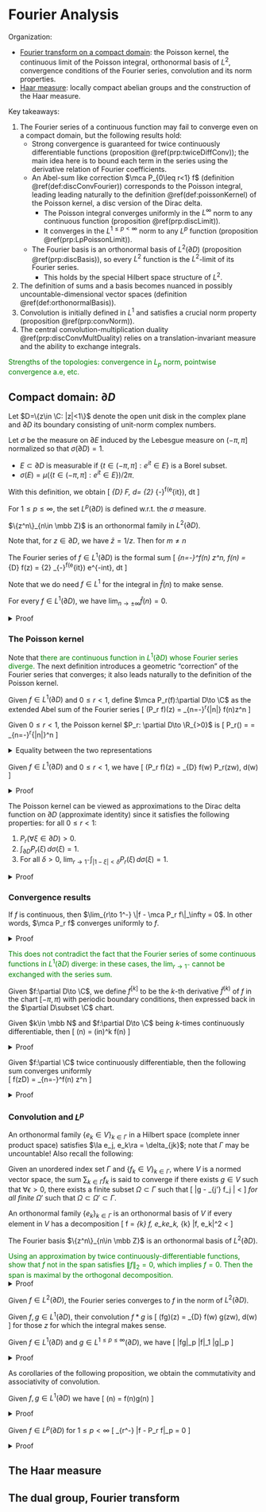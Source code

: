 # Fourier Analysis {#Fourier}

Organization: 

- [Fourier transform on a compact domain](#disc): the Poisson kernel, 
    the continuous limit of the Poisson integral, orthonormal 
    basis of $L^2$, convergence conditions of the Fourier series, 
    convolution and its norm properties. 
- [Haar measure](#haar): locally compact abelian groups and the 
    construction of the Haar measure. 

Key takeaways:

1. The Fourier series of a continuous function 
    may fail to converge even on a compact domain, 
    but the following results hold: 
    - Strong convergence is guaranteed for twice 
        continuously differentiable functions (proposition \@ref(prp:twiceDiffConv)); 
        the main idea here is to bound each term in the 
        series using the derivative relation of Fourier coefficients. 
    - An Abel-sum like 
        correction $\mca P_{0\leq r<1} f$ (definition \@ref(def:discConvFourier)) 
        corresponds to the Poisson integral, leading 
        leading naturally to the definition \@ref(def:poissonKernel) of the 
        Poisson kernel, a disc version of the Dirac delta. 
        - The Poisson integral converges uniformly 
        in the $L^\infty$ norm to any continuous function 
        (proposition \@ref(prp:discLimit)). 
        - It converges in the $L^{1\leq p<\infty}$ 
        norm to any $L^p$ function 
        (proposition \@ref(prp:LpPoissonLimit)). 
    - The Fourier basis is an orthonormal basis of 
    $L^2(\partial D)$ (proposition \@ref(prp:discBasis)), so 
    every $L^2$ function is the $L^2$-limit of its Fourier series. 
        - This holds by the special Hilbert space structure of $L^2$. 
2. The definition of sums and a basis becomes nuanced in possibly uncountable-dimensional 
    vector spaces (definition \@ref(def:orthonormalBasis)). 
3. Convolution is initially defined in $L^1$ 
    and satisfies a crucial norm property (proposition \@ref(prp:convNorm)). 
4. The central convolution-multiplication duality \@ref(prp:discConvMultDuality) 
    relies on a translation-invariant measure and the ability to 
    exchange integrals. 

<span style="color:green">
Strengths of the topologies: convergence in $L_p$ 
norm, pointwise convergence a.e, etc. 
</span>

## Compact domain: $\partial D$ {#disc -}

Let $D=\{z\in \C: |z|<1\}$ denote the open unit disk in the complex 
plane and $\partial D$ its boundary consisting of 
unit-norm complex numbers. 

:::{.definition name="measurable subsets"}
Let $\sigma$ be the measure on $\partial E$ 
induced by the Lebesgue measure on $(-\pi, \pi]$ 
normalized so that $\sigma(\partial D)=1$. 

- $E\subset \partial D$ is measurable if 
$\{t\in (-\pi, \pi]: e^{it}\in E\}$ is a Borel subset. 
- $\sigma(E) = \mu(\{t\in (-\pi, \pi]: e^{it}\in E\})/2\pi$. 

With this definition, we obtain 
\[ 
    \int_{\partial D} F\, d\sigma = 
    \df 1 {2\pi} \int_{-\pi}^\pi f(e^{it})\, dt 
\] 
:::

For $1\leq p\leq \infty$, the set $L^p(\partial D)$ 
is defined w.r.t. the $\sigma$ measure. 

:::{.proposition name="orthonormal family"}
$\{z^n\}_{n\in \mbb Z}$ is an orthonormal family 
in $L^2(\partial D)$. 
:::
Note that, for $z\in \partial D$, we have 
$\bar z = 1/z$. Then for $m\neq n$ 
\begin{align}
    \la z^n, z^n\ra 
    &= \int_{\partial D} |z^n|^2\, d\sigma = 1 \\ 
    \la z^n, z^m\ra 
    &= \df 1 {2\pi} 
    \int_{-\pi}^\pi e^{imt} e^{-int}\, dt = 
    \df 1 {i(m-n)2\pi} e^{i(m-n)t} \big|_{t=-\pi}^\pi = 0 
\end{align}

:::{.definition #discFourierSeries name="fourier series"}
The Fourier series of $f\in L^1(\partial D)$ is the formal sum 
\[ 
    \sum_{n=-\infty}^\infty \hat f(n) z^n, \quad 
    \hat f(n) = \int_{\partial D} f(z) \overline{z^n} 
    = \df 1 {2\pi} \int_{-\pi}^\pi f(e^{it}) e^{-int}\, dt 
\] 
:::

Note that we do need $f\in L^1$ for the integral in $\hat f(n)$ 
to make sense. 

:::{.lemma #riemannLebesgue name="Riemann-Lebesgue lemma"}
For every $f\in L^1(\partial D)$, 
we have $\lim_{n\to \pm \infty} \hat f(n)=0$. 
:::
<details>
<summary>Proof</summary>
Since $(z^n)$ is an orthonormal family, we have 
\[ 
    \sum_{n=-\infty}^\infty |\hat g(n)|^2 \leq \|g\|_2^2 < \infty 
\] 
</details>

### The Poisson kernel {-}

Note that <span style="color:green">
there are continuous function in $L^1(\partial D)$ 
whose Fourier series diverge.</span> 
The next definition introduces a geometric "correction" 
of the Fourier series that converges; it also leads naturally 
to the definition of the Poisson kernel. 

:::{.definition #discConvFourier name="convergent Fourier series"}
Given $f\in L^1(\partial D)$ and $0\leq r<1$, 
define $\mca P_r(f):\partial D\to \C$ as the 
extended Abel sum of the Fourier series 
\[ 
    (\mca P_r f)(z) = \sum_{n=-\infty}^\infty r^{|n|} \hat f(n)z^n 
\] 
:::

:::{.definition #poissonKernel name="Poisson kernel"}
Given $0\leq r<1$, the Poisson kernel $P_r: \partial D\to \R_{>0}$ is 
\[ 
    P_r(\xi) = \df{1-r^2}{|1-r\xi|^2} = \sum_{n=-\infty}^\infty r^{|n|}\xi^n 
\] 
:::
<details>
<summary>Equality between the two representations</summary>
\begin{align}
    P_r(\xi) 
    &= \sum_{n=-\infty}^\infty r^{|n|} \xi^n 
    = \sum_{n=0}^\infty (r\xi)^n + \sum_{n=1}^\infty (r\bar \xi)^n \\ 
    &= \df 1 {1-r\xi} + \df{r\bar \xi}{1 - r\bar \xi} = \df{1-r^2}{|1-r\xi|^2}
\end{align}
</details>

:::{.proposition name="Poisson kernel and Poisson-approximate Fourier series"}
Given $f\in L^1(\partial D)$ and $0\leq r<1$, we have 
\[ 
    (\mca P_r f)(z) = \int_{\partial D} f(w) P_r(z\bar w)\, d\sigma(w)
\] 
:::
<details>
<summary>Proof</summary>
The partial sums converge uniformly on $\partial D$, thus $\mca P_r f$ 
is a continuous function. Unrolling definitions yield 
\begin{align}
    (\mca P_r f)(z) 
    &= \sum_{n=-\infty}^\infty 
        r^{|n|} \int_{\partial D} f(w) \overline{w^n} z^n \, d\sigma(w) \\ 
    &= \int_{\partial d} f(w) \left(\sum_{n=-\infty}^\infty 
        r^{|n|} (z \bar w)^n 
    \right)\, d\sigma(w)
\end{align}
Swapping the sum and integral is justified by uniform convergence. 
</details>

:::{.proposition name="properties of the Poisson kernel"}
The Poisson kernel can be viewed as approximations to the Dirac 
delta function on $\partial D$ (approximate identity) since it 
satisfies the following properties: for all $0\leq r<1$: 

1. $P_r(\forall \xi\in \partial D) > 0$. 
2. $\int_{\partial D} P_r(\xi)\, d\sigma(\xi) = 1$. 
3. For all $\delta>0$, 
    $\lim_{r\to 1^-} \int_{|1-\xi|<\delta} P_r(\xi)\, d\sigma(\xi) = 1$. 
:::
<details>
<summary>Proof</summary>
Property (1) follows from definition; property (2) follows from 
integrating the integral representation and noting that $\forall n\in \mbb Z - \{0\}$, 
we have $\int_{\partial D} \xi^{n}\, d\sigma(\xi)=0$.
To show (3), by properties (1), (2) it suffices to show that 
\[ 
    \lim_{r\to 1^-} \int_{|1-\xi|\geq \delta} P_r(\xi)\, d\sigma(\xi) = 0
\] 
Consider the denominator $|1-r\xi|^2$ in the Poisson kernel: for 
$|1-\xi|\geq \delta$ and $1-r<\delta/2$, we have 
\begin{align}
    |1-r\xi| 
    &= |1-\xi - (r-1)\xi| \\ 
    &\geq |1-\xi| - |r-1| |\xi| \\ 
    &\geq \delta - \delta/2  = \delta/2 
\end{align}
Thus the denominator is uniformly (w.r.t. $r$) bounded away from $0$
while the numerator approaches $0$. 
</details>

### Convergence results {-}

:::{.proposition #discLimit name="continuous limit of the Poisson integral"}
If $f$ is continuous, then $\lim_{r\to 1^-} \|f - \mca P_r f\|_\infty = 0$. 
In other words, $\mca P_r f$ converges uniformly to $f$. 
:::
<details>
<summary>Proof</summary>
$f$ is uniformly continuous in $\partial D$, and apply the 
approximate identity properties of $P_r$ above. 
</details>

<span style="color:green">
This does not contradict the fact that the Fourier series 
of some continuous functions in $L^1(\partial D)$ diverge: 
in these cases, the $\lim_{r\to 1^-}$ cannot be exchanged 
with the series sum. 
</span>


:::{.definition name="differentiation"}
Given $f:\partial D\to \C$, we define $f^{[k]}$ 
to be the $k$-th derivative $\tilde f^{(k)}$ of $f$ in the chart 
$[-\pi, \pi)$ with periodic boundary conditions, 
then expressed back in the $\partial D\subset \C$ chart. 
:::

:::{.proposition #fourierDerivative name="Fourier coefficients of derivatives"}
Given $k\in \mbb N$ and $f:\partial D\to \C$ being $k$-times 
continuously differentiable, then 
\[ 
    \widehat{f^{[k]}}(n) = (in)^k \hat f(n)
\] 
:::
<details>
<summary>Proof</summary>
For $n=0$, the integral vanishes due to periodic boundary conditions: 
\[ 
    \widehat{f^{[k]}}(0) 
    = \df 1 {2\pi} \int_{-\pi}^\pi \tilde f^{(k)}(t) \, dt 
    = \tilde f^{(k-1})(t) \big|_{-\pi}^\pi 
\] 
Next choose $n\neq 0$ and apply integration by parts 
\begin{align}
    \widehat{f^{[k]}}(n)
    &= \df 1 {2\pi} 
    \int_{-\pi}^\pi \tilde f^{(k)}(t)e^{-int} \, dt \\ 
    &= \df 1 {2\pi} f^{(k-1)}(t) e^{-int} \big|_{-\pi}^\pi 
    + \df {in} {2\pi} \int_{-\pi}^\pi \tilde f^{(k-1)}(t) e^{-int}\, dt \\ 
    &= in \widehat{f^{[k-1]}}(n)
\end{align}
</details>

:::{.proposition #twiceDiffConv name="convergence of twice continuously differentiable functions"}
Given $f:\partial \C$ twice continuously differentiable, 
then the following sum converges uniformly  
\[ 
    f(\forall z\in \partial D) = \sum_{n=-\infty}^\infty \hat f(n) z^n 
\] 
:::
<details>
<summary>Proof</summary>
Proposition \@ref(prp:fourierDerivative) implies that 
\[ 
    |\hat f(n\neq 0)| = \df{|\hat f(n)|}{n^2} \leq \df{\|f^{[2]}\|_1}{n^2}
\] 
The inequality follows from $|z^n|\leq 1$ on $\partial D|$ and Cauchy-Schwarz. 
Applying the dominated convergence theorem to the sum proves 
that the partial sums converge continuously (thus uniformly continuously) 
on $\partial D$. 
</details>

### Convolution and $L^p$ {-}

An orthonormal family $\{e_k\in V\}_{k\in \Gamma}$
in a Hilbert space (complete inner product space) satisfies 
$\la e_j, e_k\ra = \delta_{jk}$; note that $\Gamma$ may be uncountable!
Also recall the following: 

:::{.definition #unorderedSum name="unordered sum"}
Given an unordered index set $\Gamma$ and $\{f_k\in V\}_{k\in \Gamma}$, 
where $V$ is a normed vector space, the sum $\sum_{k\in \Gamma}f_k$ 
is said to converge if there exists $g\in V$ such that 
$\forall \epsilon>0$, there exists a finite subset $\Omega\subset \Gamma$ 
such that 
\[ 
    \left\|g - \sum_{j\in \Omega'} f_j \right\| < \epsilon 
\] 
_for all finite_ $\Omega'$ such that $\Omega\subset \Omega' \subset \Gamma$. 
:::

:::{.definition #orthonormalBasis name="orthonormal basis"}
An orthonormal family $\{e_k\}_{k\in \Gamma}$ is an orthonormal 
basis of $V$ if every element in $V$ has a decomposition 
\[ 
    f = \sum_{k\in \Gamma} \la f, e_k\ra e_k, \quad 
    \sum_{k\in \Gamma} |\la f, e_k\ra|^2 < \infty
\] 
:::

:::{.proposition #discBasis name="orthonormal Fourier basis"}
The Fourier basis $\{z^n\}_{n\in \mbb Z}$ is an orthonormal 
basis of $L^2(\partial D)$. 
:::
<span style="color:green">
Using an approximation by twice continuously-differentiable 
functions, show that $f$ not in the span satisfies $\|f\|_2=0$, 
which implies $f=0$. Then the span is maximal by the orthogonal 
decomposition. 
</span>
<details>
<summary>Proof</summary>
Consider $f$ not in the span of $\{z^n\}$, we have $\la f, z^n\ra = 0$. 
Next fix $\epsilon>0$ and choose a twice continuously differentiable 
function (dense in $L^2$ by approximating step functions) $g$ such that 
$\|f - g\|_2 < \epsilon$; note that 
\begin{align}
    \|g\|_2^2 
    &= \sum_{n\in \mbb Z} |\hat g(n)|^2 
    = \sum_{n\in \mbb Z} |\widehat{(g-f)}(n)|^2 
    \leq \|g-f\|_2^2 
\end{align}
The second equation holds by $\hat f(n)=0$. 
Then $\|f\|_2 \leq \|f-g\|_2 + \|g_2\| \leq 2\|f-g\|_2 = 2\epsilon$. 
</details>

:::{.corollary name="convergence in L2"}
Given $f\in L^2(\partial D)$, the Fourier series converges to $f$ 
in the norm of $L^2(\partial D)$. 
:::

:::{.definition name="convolution on the disc"}
Given $f, g\in L^1(\partial D)$, their convolution $f\ast g$ is 
\[ 
    (f\ast g)(z) = \int_{\partial D} f(w) g(z\bar w)\, d\sigma(w)
\] 
for those $z$ for which the integral makes sense. 
:::

:::{.proposition #convNorm name="norm property of convolution"}
Given $f\in L^1(\partial D)$ and $g\in L^{1\leq p\leq \infty}(\partial D)$, 
we have 
\[ 
    \|f\ast g\|_p \leq \|f\|_1 \|g\|_p 
\] 
:::
<details>
<summary>Proof</summary>
First derive the following inequality for $\|h\|_{\bar p}\leq 1$: 
distribute $|\cdot|$, apply Tonelli, then apply Holder's inequality. 
\begin{align}
    \|(f\ast g)h\|_1
    &= \int_{\partial D} \left|\int_{\partial D}
        f(w) g(z\bar w)\, d\sigma(w)\, 
    h(z)\right|\, d\sigma(z)  \\ 
    &\leq \int_{\partial D} |f(w)| \int_{\partial D}
        |h(z) g(z\bar w)|\, d\sigma(z) 
    \, d\sigma(w)  \\ 
    &\leq \|h\|_{\bar p} \|g\|_p 
    \int_{\partial D} 
        |f(w)|\, d\sigma(w)
    \leq \|g\|_p \|f\|_1  
\end{align}
Next recall the variational $p$-norm formula 
(proposition \@ref(prp:variationalPnorm))
with suitable generalizations to edge cases to obtain 
\[ 
    \|f\ast g\|_p = \sup_{\|h\in L^{\bar p}(\partial D)\|_{\bar p} = 1} 
    \int_{\partial D} |(f\ast g) h|\, d\sigma
\] 
Take $\sup_h$ to obtain the desired bound. 
</details>

As corollaries of the following proposition, we obtain the commutativity
and associativity of convolution. 

:::{.proposition #discConvMultDuality name="convolution-multiplication duality"}
Given $f, g\in L^1(\partial D)$ we have 
\[ 
    \widehat{(f\ast g)}(n) = \hat f(n)\hat g(n)
\] 
:::
<details>
<summary>Proof</summary>
First note that, by rotation invariance of the measure 
(generalized by the Haar measure), substitute $z\bar w=\xi\iff z=\xi w$ 
to obtain 
\begin{align}
    \int_{\partial D} g(z\bar w) \overline{z^n}\, d\sigma(z) 
    = \int_{\partial D} g(\xi) \overline{\xi^n w^n}\, d\sigma(\xi) 
    = \bar w^n \hat g(n) 
\end{align}
Next expand the definitions, apply Fubini, then recombine the 
integral to obtain 
\begin{align}
    \widehat{(f\ast g)}(n) 
    &= \int_{\partial D} (f\ast g)(z)\overline{z^n}\, d\sigma(z) \\ 
    &= \int_{\partial D} \bar z^n \int_{\partial D} f(w)g(z\bar w)\, d\sigma(w)\, d\sigma(z) \\ 
    &= \int_{\partial D} f(w) \int_{\partial D} g(z\bar w)\bar z^n\, d\sigma(z)\, d\sigma(w) \\ 
    &= \hat g(n) \int_{\partial D} f(w) \bar w^n \, d\sigma(w)  
    = \hat f(n)\hat g(n)
\end{align}
</details>

:::{.proposition #LpPoissonLimit name="convergence of the Poisson integral"}
Given $f\in L^p(\partial D)$ for $1\leq p<\infty$ 
\[ 
    \lim_{r\to 1^-} \|f - \mca P_r f\|_p = 0 
\] 
:::
<details>
<summary>Proof</summary>
Let $g:\mca D\to \C$ be a continuous function with $\|f-g\|_p < \epsilon$. 
By proposition \@ref(prp:discLimit), there exists $R\in [0, 1)$ such that 
$\|g - \mca P_{\forall r\in (R, 1)} g\|_\infty < \epsilon$. 
Noting that $\mca P_r f = P_r \ast f$, $\|P_r\|_1\leq 1$, and 
proposition \@ref(prp:convNorm): 
\begin{align}
    \|f - \mca P_r f\|_p 
    &\leq \|f-g\|_p + \|g - \mca P_r g\|_p + \|\mca P_r g - \mca P_r f\|_p \\ 
    &< \epsilon + \|g - \mca P_r g\|_\infty + \|P_r\ast (g-f)\|_p \\ 
    &<2\epsilon + \|P_r\|_1 \|g-f\|_p < 3\epsilon 
\end{align}
</details>

## The Haar measure {#haar -}

## The dual group, Fourier transform {#fourierTransform -}